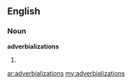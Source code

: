 ==English==

===Noun===
'''adverbializations'''

# {{plural of|adverbialization}}

[[ar:adverbializations]]
[[my:adverbializations]]